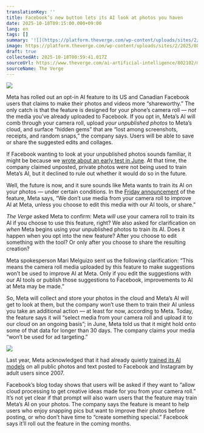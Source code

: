 ```yaml
---
translationKey: ''
title: Facebook’s new button lets its AI look at photos you haven
date: 2025-10-18T09:15:00.000+09:00
lang: en
tags: []
summary: '![](https://platform.theverge.com/wp-content/uploads/sites/2/2025/08/STK043_VRG_Illo_N_Barclay_5_Meta.jpg?quality=90&strip=all&crop=0,0,100,100) Meta has rolled...'
image: https://platform.theverge.com/wp-content/uploads/sites/2/2025/08/STK043_VRG_Illo_N_Barclay_5_Meta.jpg?quality=90&#038;strip=all&#038;crop=0,0,100,100
draft: true
collectedAt: 2025-10-18T00:59:41.017Z
sourceUrl: https://www.theverge.com/ai-artificial-intelligence/802102/meta-facebook-opt-in-ai-edits-photos-camera-roll
sourceName: The Verge
---
```

![](https://platform.theverge.com/wp-content/uploads/sites/2/2025/08/STK043_VRG_Illo_N_Barclay_5_Meta.jpg?quality=90&strip=all&crop=0,0,100,100)

Meta has rolled out an opt-in AI feature to its US and Canadian Facebook users that claims to make their photos and videos more “shareworthy.” The only catch is that the feature is designed for your phone’s camera roll — _not_ the media you’ve already uploaded to Facebook. If you opt in, Meta’s AI will comb through your camera roll, upload _your unpublished photos_ to Meta’s cloud, and surface “hidden gems” that are “lost among screenshots, receipts, and random snaps,” the company says. Users will be able to save or share the suggested edits and collages.

If Facebook wanting to look at your unpublished photos sounds familiar, it might be because we [wrote about an early test in June](https://www.theverge.com/meta/694685/meta-ai-camera-roll). At that time, the company claimed unposted, private photos were not being used to train Meta’s AI, but it declined to rule out whether it would do so in the future. 

Well, the future is now, and it sure sounds like Meta wants to train its AI on your photos — under certain conditions. In the [Friday announcement](https://about.fb.com/news/2025/10/new-facebook-feature-suggests-edits-and-collages-to-share/) of the feature, Meta says, “We don’t use media from your camera roll to improve AI at Meta, unless you choose to edit this media with our AI tools, or share.”

_The Verge_ asked Meta to confirm: Meta _will_ use your camera roll to train its AI if you choose to use this feature, right? We also asked for clarification on _when_ Meta begins using your unpublished photos to train its AI. Does it happen when you opt into the new feature? After you choose to edit something with the tool? Or only after you choose to share the resulting creation?

Meta spokesperson Mari Melguizo sent us the following clarification: “This means the camera roll media uploaded by this feature to make suggestions won’t be used to improve AI at Meta. Only if you edit the suggestions with our AI tools or publish those suggestions to Facebook, improvements to AI at Meta may be made.”

So, Meta will collect and store your photos in the cloud and Meta’s AI will get to look at them, but the company won’t use them to train their AI unless you take an additional action — at least for now, according to Meta. Today, the feature says it will “select media from your camera roll and upload it to our cloud on an ongoing basis”; in June, Meta told us that it might hold onto some of that data for longer than 30 days. The company claims your media “won’t be used for ad targeting.”

![](https://platform.theverge.com/wp-content/uploads/sites/2/2025/10/meta-facebook-feature.png?quality=90&strip=all&crop=0,19.900190207267,100,60.199619585466)

Last year, Meta acknowledged that it had already quietly [trained its AI models](https://www.theverge.com/2024/9/12/24242789/meta-training-ai-models-facebook-instagram-photo-post-data) on all public photos and text posted to Facebook and Instagram by adult users since 2007.

Facebook’s blog today shows that users will be asked if they want to “allow cloud processing to get creative ideas made for you from your camera roll.” It’s not yet clear if that prompt will also warn users that the feature may train Meta’s AI on your photos. The company says the feature is meant to help users who enjoy snapping pics but want to improve their photos before posting, or who don’t have time to “create something special.” Facebook says it’ll roll out the feature in the coming months.
